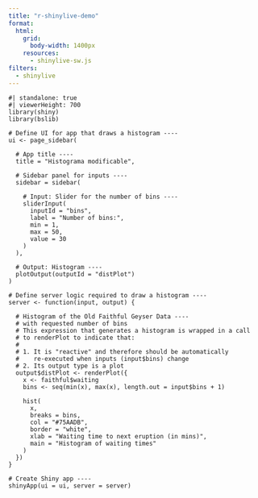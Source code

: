 ```yaml
---
title: "r-shinylive-demo"
format: 
  html: 
    grid: 
      body-width: 1400px
    resources: 
      - shinylive-sw.js
filters: 
  - shinylive
---
```


```shinylive-r
#| standalone: true
#| viewerHeight: 700
library(shiny)
library(bslib)

# Define UI for app that draws a histogram ----
ui <- page_sidebar(

  # App title ----
  title = "Histograma modificable",

  # Sidebar panel for inputs ----
  sidebar = sidebar(

    # Input: Slider for the number of bins ----
    sliderInput(
      inputId = "bins",
      label = "Number of bins:",
      min = 1,
      max = 50,
      value = 30
    )
  ),

  # Output: Histogram ----
  plotOutput(outputId = "distPlot")
)

# Define server logic required to draw a histogram ----
server <- function(input, output) {

  # Histogram of the Old Faithful Geyser Data ----
  # with requested number of bins
  # This expression that generates a histogram is wrapped in a call
  # to renderPlot to indicate that:
  #
  # 1. It is "reactive" and therefore should be automatically
  #    re-executed when inputs (input$bins) change
  # 2. Its output type is a plot
  output$distPlot <- renderPlot({
    x <- faithful$waiting
    bins <- seq(min(x), max(x), length.out = input$bins + 1)

    hist(
      x,
      breaks = bins,
      col = "#75AADB",
      border = "white",
      xlab = "Waiting time to next eruption (in mins)",
      main = "Histogram of waiting times"
    )
  })
}

# Create Shiny app ----
shinyApp(ui = ui, server = server)
```


<!-- confirmar los cambios en git: -->
<!-- git add . -->

<!-- hacer un commit -->
<!-- git commit -m "nombredelcommit" -->

<!-- Hacer el push -->
<!-- git push -u origin main -->